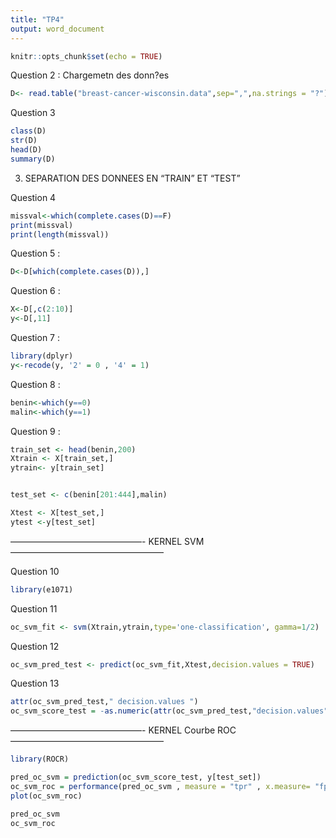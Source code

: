 ```yaml
---
title: "TP4"
output: word_document
---
```


```r
knitr::opts_chunk$set(echo = TRUE)
```

Question 2 : Chargemetn des donn?es
```r
D<- read.table("breast-cancer-wisconsin.data",sep=",",na.strings = "?")
```


Question 3

```r
class(D) 
str(D) 
head(D) 
summary(D)
```


3. SEPARATION DES DONNEES EN "TRAIN"  ET "TEST"

Question 4
```r
missval<-which(complete.cases(D)==F)
print(missval)
print(length(missval))
```


Question 5 : 

```r
D<-D[which(complete.cases(D)),]
```


Question 6 : 

```r
X<-D[,c(2:10)]
y<-D[,11]
```


Question 7 : 
```r
library(dplyr)
y<-recode(y, '2' = 0 , '4' = 1)
```


Question 8 : 
```r
benin<-which(y==0)
malin<-which(y==1)
```


Question 9 :
```r

train_set <- head(benin,200)
Xtrain <- X[train_set,]
ytrain<- y[train_set]


test_set <- c(benin[201:444],malin)

Xtest <- X[test_set,]
ytest <-y[test_set]

```



---------------------------------------------- KERNEL SVM -----------------------------------------------------

Question 10

```r
library(e1071)
```


Question 11
```r
oc_svm_fit <- svm(Xtrain,ytrain,type='one-classification', gamma=1/2)

```

Question 12
```r
oc_svm_pred_test <- predict(oc_svm_fit,Xtest,decision.values = TRUE)
```

Question 13
```r
attr(oc_svm_pred_test," decision.values ")
oc_svm_score_test = -as.numeric(attr(oc_svm_pred_test,"decision.values"))
```

---------------------------------------------- KERNEL Courbe ROC -----------------------------------------------------



```r
library(ROCR)
```

```r
pred_oc_svm = prediction(oc_svm_score_test, y[test_set])
oc_svm_roc = performance(pred_oc_svm , measure = "tpr" , x.measure= "fpr")
plot(oc_svm_roc)

```

```r
pred_oc_svm
oc_svm_roc
```

